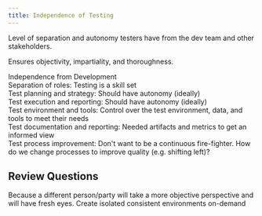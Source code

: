 ```yaml
---
title: Independence of Testing
---
```



Level of separation and autonomy testers have from the dev team and other stakeholders.

Ensures objectivity, impartiality, and thoroughness.

Independence from Development  
Separation of roles: Testing is a skill set  
Test planning and strategy: Should have autonomy (ideally)  
Test execution and reporting: Should have autonomy (ideally)  
Test environment and tools: Control over the test environment, data, and tools to meet their needs  
Test documentation and reporting: Needed artifacts and metrics to get an informed view  
Test process improvement: Don't want to be a continuous fire-fighter. How do we change processes to improve quality (e.g. shifting left)?

## Review Questions

<FAQList title="FAQs">
  <FAQ title="Why is independence important?">
    Because a different person/party will take a more objective perspective and will have fresh eyes.
  </FAQ>
  Create isolated consistent environments on-demand
</FAQList>
